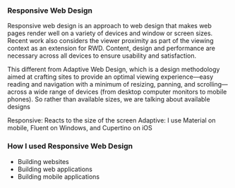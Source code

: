 
### Responsive Web Design

Responsive web design is an approach to web design that makes web pages render well on a variety of devices and window
or screen sizes. Recent work also considers the viewer proximity as part of the viewing context as an extension for RWD.
Content, design and performance are necessary across all devices to ensure usability and satisfaction.

This different from Adaptive Web Design, which is a design methodology aimed at crafting sites to provide an optimal
viewing experience—easy reading and navigation with a minimum of resizing, panning, and scrolling—across a wide range of
devices (from desktop computer monitors to mobile phones). So rather than available sizes, we are talking about
available designs

Responsive: Reacts to the size of the screen Adaptive: I use Material on mobile, Fluent on Windows, and Cupertino on iOS

### How I used Responsive Web Design

- Building websites
- Building web applications
- Building mobile applications

<FreeCodeCamp id={id} />
